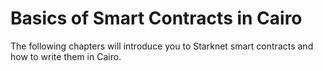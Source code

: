 # Basics of Smart Contracts in Cairo

The following chapters will introduce you to Starknet smart contracts and how to write them in Cairo.